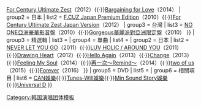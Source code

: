 {{Navbox
|name  = F.Cuz
|title = [[F.Cuz|<span style="color:white">F.Cuz</span>]]
|titlestyle = background:gray;color:white;
|groupstyle = background-color:silver;color:white;
|abovestyle = background-color:silver;color:white;
|belowstyle = background-color:silver;color:white;
|above = '''[[金鎮喆|<span style="color:white">Jin On</span>]]'''、'''[[金大建 (歌手)|<span style="color:white">Dae Geon</span>]]'''、'''[[金來炫|<span style="color:white">Rae Hyun</span>]]'''、'''[[崔榮學|<span style="color:white">KAN</span>]]'''、'''[[沈藝浚|<span style="color:white">Ye Jun</span>]]'''<br>[[李承泫|<span style="color:white">Lee-U</span>]]
| group1 = 正規專輯
| list1  = 
| group2 = 迷你專輯
| list2  = {{Navbox subgroup
| groupstyle = background-color:silver;color:white;
| group1 = 韓國
| list1 = [[No One (EP)|No One]]（2010）{{·}}[[Gorgeous (EP)|Gorgeous]]（2010）{{·}}[[For Century Ultimate Zest]]（2012）{{·}}[[Bargaining for Love]]（2014）
| group2 = 日本
| list2 = [[Gorgeous (EP)|F.CUZ Japan Premium Edition]]（2010）{{·}}[[For Century Ultimate Zest|For Century Ultimate Zest Japan Version]]（2012）
| group3 = 台灣
| list3 = [[No One (EP)|NO ONE亞洲豪華影音盤]]（2010）{{·}}[[Gorgeous (EP)|Gorgeous華麗派對亞洲限定盤]]（2010）
}}
| group3 = 精選輯
| list3  = 
| group4 = 單曲
| list4 = {{Navbox subgroup
| groupstyle = background-color:silver;color:white;
| group1 = 韓國
| list1 = {{Navbox subgroup
| groupstyle = background-color:silver;color:white;
| group1 = 實體
| list1  = [[Jiggy (F.Cuz單曲)|Jiggy]]（2011）{{·}}[[ONE LOVE (F.Cuz單曲)|ONE LOVE]]（2014）
| group2 = 數位
| list2  = 懷抱夢想的孩子（2012）
}}
| group2 = 日本
| list2 = [[NEVER LET YOU GO (F.Cuz單曲)|NEVER LET YOU GO]]（2011）{{·}}[[LUV HOLIC / AROUND YOU]]（2011）{{·}}[[Drawing Heart]]（2012）{{·}}[[Hello Again (F.Cuz單曲)|Hello Again]]（2013）{{·}}[[Change (F.Cuz單曲)|Change]]（2013）{{·}}[[Feeling My Soul]]（2014）{{·}}[[再一次～Remind～]]（2014）{{·}}[[two of us]]（2015）{{·}}[[Forever (F.Cuz單曲)|Forever]]（2016）
}}
| group5 = DVD
| list5  = 
| group6 = 相關項目
| list6  = [[CAN娛樂]]{{·}}[[Tunes-Will娛樂]]{{·}}[[Min Sound Story娛樂]]{{·}}[[Universal D]]
}}
<noinclude>
{{collapsible option}}
[[Category:韩国演唱团体模板]]
</noinclude>